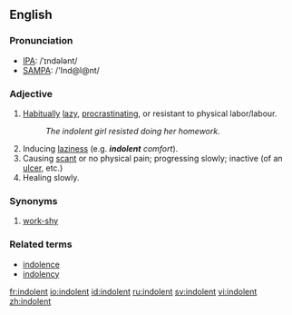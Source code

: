 ==English==
===Pronunciation===
*[[IPA]]: /ˈɪndələnt/
*[[SAMPA]]: /'Ind@l@nt/

===Adjective===
{{en-adj}}

#[[Habitually]] [[lazy]], [[procrastinate|procrastinating]], or resistant to physical labor/labour.
#:''The indolent girl resisted doing her homework.''
#Inducing [[laziness]] (e.g. '''''indolent''' comfort'').
#Causing [[scant]] or no physical pain; progressing slowly; inactive (of an [[ulcer]], etc.)
#Healing slowly. 

===Synonyms===
# [[work-shy]]

===Related terms===
* [[indolence]]
* [[indolency]]

[[fr:indolent]]
[[io:indolent]]
[[id:indolent]]
[[ru:indolent]]
[[sv:indolent]]
[[vi:indolent]]
[[zh:indolent]]